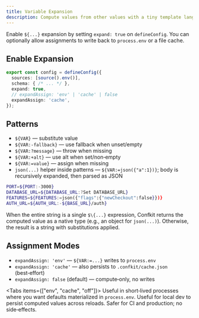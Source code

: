 ```yaml
---
title: Variable Expansion
description: Compute values from other values with a tiny template language.
---
```


Enable `${...}` expansion by setting `expand: true` on `defineConfig`. You can optionally allow assignments to write back to `process.env` or a file cache.

## Enable Expansion

```ts title="conf/config.ts"
export const config = defineConfig({
  sources: [source().env()],
  schema: { /* ... */ },
  expand: true,
  // expandAssign: 'env' | 'cache' | false
  expandAssign: 'cache',
});
```

## Patterns

- `${VAR}` — substitute value
- `${VAR:-fallback}` — use fallback when unset/empty
- `${VAR:?message}` — throw when missing
- `${VAR:+alt}` — use alt when set/non‑empty
- `${VAR:=value}` — assign when missing
- `json(...)` helper inside patterns — `${VAR:=json({"a":1})}`; body is recursively expanded, then parsed as JSON

```bash title="Examples"
PORT=${PORT:-3000}
DATABASE_URL=${DATABASE_URL:?Set DATABASE_URL}
FEATURES=${FEATURES:=json({"flags":{"newCheckout":false}})}
AUTH_URL=${AUTH_URL:-${BASE_URL}/auth}
```

<Callout title="Whole‑value vs inline">
  When the entire string is a single <code>$\{...}</code> expression, Confkit returns the computed value as a native type (e.g., an object for <code>json(...)</code>). Otherwise, the result is a string with substitutions applied.
</Callout>

## Assignment Modes

- `expandAssign: 'env'` — `${VAR:=...}` writes to `process.env`
- `expandAssign: 'cache'` — also persists to `.confkit/cache.json` (best‑effort)
- `expandAssign: false` (default) — compute‑only, no writes

<Tabs items={["env", "cache", "off"]}>
  <Tab>
    Useful in short‑lived processes where you want defaults materialized in `process.env`.
  </Tab>
  <Tab>
    Useful for local dev to persist computed values across reloads.
  </Tab>
  <Tab>
    Safer for CI and production; no side‑effects.
  </Tab>
</Tabs>